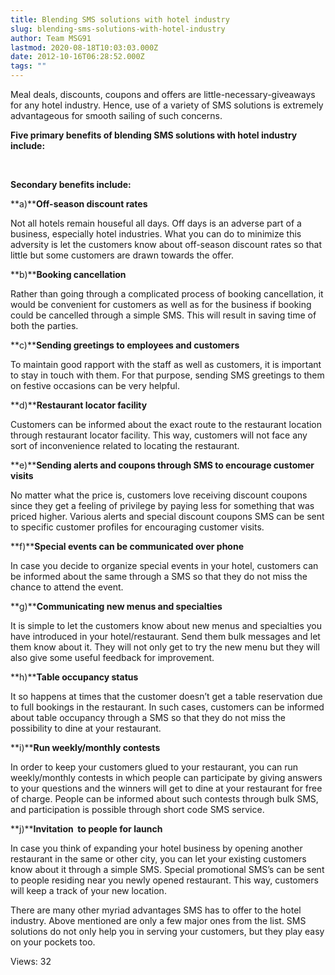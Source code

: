 ```yaml
---
title: Blending SMS solutions with hotel industry
slug: blending-sms-solutions-with-hotel-industry
author: Team MSG91
lastmod: 2020-08-18T10:03:03.000Z
date: 2012-10-16T06:28:52.000Z
tags: ""
---
```


Meal deals, discounts, coupons and offers are little-necessary-giveaways for any hotel industry. Hence, use of a variety of SMS solutions is extremely advantageous for smooth sailing of such concerns.


**Five primary benefits of blending SMS solutions with hotel industry include:**


 


**Secondary benefits include:**


**a)****Off-season discount rates**


Not all hotels remain houseful all days. Off days is an adverse part of a business, especially hotel industries. What you can do to minimize this adversity is let the customers know about off-season discount rates so that little but some customers are drawn towards the offer.


**b)****Booking cancellation**


Rather than going through a complicated process of booking cancellation, it would be convenient for customers as well as for the business if booking could be cancelled through a simple SMS. This will result in saving time of both the parties.


**c)****Sending greetings to employees and customers**


To maintain good rapport with the staff as well as customers, it is important to stay in touch with them. For that purpose, sending SMS greetings to them on festive occasions can be very helpful.


**d)****Restaurant locator facility**


Customers can be informed about the exact route to the restaurant location through restaurant locator facility. This way, customers will not face any sort of inconvenience related to locating the restaurant.


**e)****Sending alerts and coupons through SMS to encourage customer visits**


No matter what the price is, customers love receiving discount coupons since they get a feeling of privilege by paying less for something that was priced higher. Various alerts and special discount coupons SMS can be sent to specific customer profiles for encouraging customer visits.


**f)****Special events can be communicated over phone**


In case you decide to organize special events in your hotel, customers can be informed about the same through a SMS so that they do not miss the chance to attend the event.


**g)****Communicating new menus and specialties**


It is simple to let the customers know about new menus and specialties you have introduced in your hotel/restaurant. Send them bulk messages and let them know about it. They will not only get to try the new menu but they will also give some useful feedback for improvement.


**h)****Table occupancy status**


It so happens at times that the customer doesn’t get a table reservation due to full bookings in the restaurant. In such cases, customers can be informed about table occupancy through a SMS so that they do not miss the possibility to dine at your restaurant.


**i)****Run weekly/monthly contests**


In order to keep your customers glued to your restaurant, you can run weekly/monthly contests in which people can participate by giving answers to your questions and the winners will get to dine at your restaurant for free of charge. People can be informed about such contests through bulk SMS, and participation is possible through short code SMS service.


**j)****Invitation  to people for launch**


In case you think of expanding your hotel business by opening another restaurant in the same or other city, you can let your existing customers know about it through a simple SMS. Special promotional SMS’s can be sent to people residing near you newly opened restaurant. This way, customers will keep a track of your new location.


There are many other myriad advantages SMS has to offer to the hotel industry. Above mentioned are only a few major ones from the list. SMS solutions do not only help you in serving your customers, but they play easy on your pockets too.


 Views: 32


